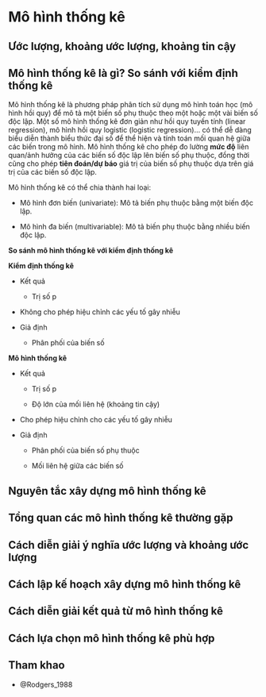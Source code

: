 # Mô hình thống kê

## Ước lượng, khoảng ước lượng, khoảng tin cậy

## Mô hình thống kê là gì? So sánh với kiểm định thống kê

Mô hình thống kê là phương pháp phân tích sử dụng mô hình toán học (mô hình hồi quy) để mô tả một biến số phụ thuộc theo một hoặc một vài biến số độc lập. Một số mô hình thống kê đơn giản như hồi quy tuyến tính (linear regression), mô hình hồi quy logistic (logistic regression)... có thể dễ dàng biểu diễn thành biểu thức đại số để thể hiện và tính toán mối quan hệ giữa các biến trong mô hình. Mô hình thống kê cho phép đo lường **mức độ** liên quan/ảnh hưởng của các biến số độc lập lên biến số phụ thuộc, đồng thời cũng cho phép **tiên đoán/dự báo** giá trị của biến số phụ thuộc dựa trên giá trị của các biến số độc lập.

Mô hình thống kê có thể chia thành hai loại:

* Mô hình đơn biến (univariate): Mô tả biến phụ thuộc bằng một biến độc lập.

* Mô hình đa biến (multivariable): Mô tả biến phụ thuộc bằng nhiều biến độc lập.

**So sánh mô hình thống kê với kiểm định thống kê**

**Kiểm định thống kê**

* Kết quả

  + Trị số p

* Không cho phép hiệu chỉnh các yếu tố gây nhiễu

* Giả định

  + Phân phối của biến số

**Mô hình thống kê**

* Kết quả

  + Trị số p
  
  + Độ lớn của mối liên hệ (khoảng tin cậy)

* Cho phép hiệu chỉnh cho các yếu tố gây nhiễu

* Giả định

  + Phân phối của biến số phụ thuộc
  
  + Mối liên hệ giữa các biến số


## Nguyên tắc xây dựng mô hình thống kê

## Tổng quan các mô hình thống kê thường gặp

## Cách diễn giải ý nghĩa ước lượng và khoảng ước lượng

## Cách lập kế hoạch xây dựng mô hình thống kê

## Cách diễn giải kết quả từ mô hình thống kê

## Cách lựa chọn mô hình thống kê phù hợp

## Tham khao

* @Rodgers_1988
